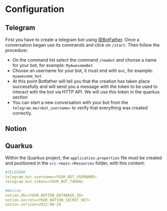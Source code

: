 # Configuration

## Telegram

First you have to create a telegram bot using [@BotFather](https://telegram.me/BotFather). Once a conversation began use its commands and click on `/start`. Then follow the procedure:
* On the command list select the command `/newbot` and choose a name for your bot, for example: `MyAwesomeBot`
* Choose an username for your bot, it must end with `bot`, for example: `myawesome_bot`
* At this point Botfather will tell you that the creation has taken place successfully and will send you a message with the token to be used to interact with the bot via HTTP API. We will use this token in the quarkus section
* You can start a new conversation with your bot from the `telegram.me/<bot_username>` to verify that everything was created correctly.

## Notion

## Quarkus

Within the Quarkus project, the `application.properties` file must be created and positioned in the `src->main->Resources` folder, with this content:

```yaml
#TELEGRAM
telegram.bot.username=<YOUR_BOT_USERNAME>
telegram.bot.token=<YOUR_BOT_TOKEN>

#Notion
notion.db=<YOUR_NOTION_DATABASE_ID>
notion.secret=<YOUR_NOTION_SECRET_KEY>
notion.version=2022-06-28
```